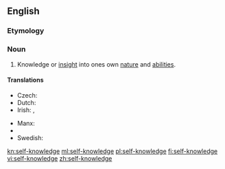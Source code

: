 ==English==
{{wikipedia}}
===Etymology===
{{prefix|self|knowledge}}

===Noun===
{{en-noun|head=[[self]]-[[knowledge]]|-}}

# Knowledge or [[insight]] into ones own [[nature]] and [[ability|abilities]].

====Translations====
{{trans-top|knowledge or insight into ones own nature and abilities}}
* Czech: {{t-|cs|sebereflexe|f}}
* Dutch: {{t-|nl|zelfkennis|f}}
* Irish: {{t-|ga|féinaithne|f}}, {{t-|ga|féinfhios|m}}
{{trans-mid}}
* Manx: {{t-|gv|hene-enney|f}}
* {{trreq|ru}}
* Swedish: {{t-|sv|självkännedom|c}}
{{trans-bottom}}

[[kn:self-knowledge]]
[[ml:self-knowledge]]
[[pl:self-knowledge]]
[[fi:self-knowledge]]
[[vi:self-knowledge]]
[[zh:self-knowledge]]